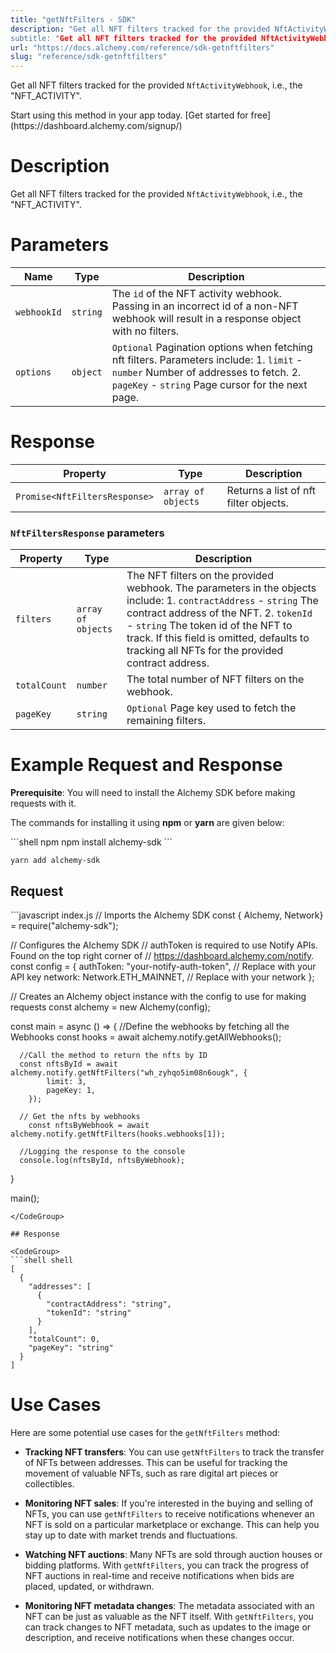 ```yaml
---
title: "getNftFilters - SDK"
description: "Get all NFT filters tracked for the provided NftActivityWebhook , i.e., the \"
subtitle: "Get all NFT filters tracked for the provided NftActivityWebhook , i.e., the \"NFT_ACTIVITY\"."
url: "https://docs.alchemy.com/reference/sdk-getnftfilters"
slug: "reference/sdk-getnftfilters"
---
```


Get all NFT filters tracked for the provided `NftActivityWebhook`, i.e., the "NFT\_ACTIVITY".

<Tip title="Don’t have an API key?" icon="star">
  Start using this method in your app today. [Get started for free](https://dashboard.alchemy.com/signup/)
</Tip>

# Description

Get all NFT filters tracked for the provided `NftActivityWebhook`, i.e., the "NFT\_ACTIVITY".

# Parameters

| Name        | Type     | Description                                                                                                                                                                             |
| ----------- | -------- | --------------------------------------------------------------------------------------------------------------------------------------------------------------------------------------- |
| `webhookId` | `string` | The `id` of the NFT activity webhook. Passing in an incorrect id of a non-NFT webhook will result in a response object with no filters.                                                 |
| `options`   | `object` | `Optional` Pagination options when fetching nft filters. Parameters include: 1. `limit` - `number` Number of addresses to fetch. 2. `pageKey` - `string` Page cursor for the next page. |

# Response

| Property                      | Type               | Description                           |
| ----------------------------- | ------------------ | ------------------------------------- |
| `Promise<NftFiltersResponse>` | `array of objects` | Returns a list of nft filter objects. |

### `NftFiltersResponse` parameters

| Property     | Type               | Description                                                                                                                                                                                                                                                                                           |
| ------------ | ------------------ | ----------------------------------------------------------------------------------------------------------------------------------------------------------------------------------------------------------------------------------------------------------------------------------------------------- |
| `filters`    | `array of objects` | The NFT filters on the provided webhook. The parameters in the objects include: 1. `contractAddress` - `string` The contract address of the NFT. 2. `tokenId` - `string` The token id of the NFT to track. If this field is omitted, defaults to tracking all NFTs for the provided contract address. |
| `totalCount` | `number`           | The total number of NFT filters on the webhook.                                                                                                                                                                                                                                                       |
| `pageKey`    | `string`           | `Optional` Page key used to fetch the remaining filters.                                                                                                                                                                                                                                              |

# Example Request and Response

**Prerequisite**: You will need to install the Alchemy SDK before making requests with it.

The commands for installing it using **npm** or **yarn** are given below:

<CodeGroup>
  ```shell npm
  npm install alchemy-sdk
  ```

  ```shell yarn
  yarn add alchemy-sdk
  ```
</CodeGroup>

## Request

<CodeGroup>
  ```javascript index.js
  // Imports the Alchemy SDK
  const { Alchemy, Network} = require("alchemy-sdk");

  // Configures the Alchemy SDK
  // authToken is required to use Notify APIs. Found on the top right corner of
  // https://dashboard.alchemy.com/notify.
  const config = {
      authToken: "your-notify-auth-token", // Replace with your API key
      network: Network.ETH_MAINNET, // Replace with your network
  };

  // Creates an Alchemy object instance with the config to use for making requests
  const alchemy = new Alchemy(config);

  const main = async () => {
      //Define the webhooks by fetching all the Webhooks
      const hooks = await alchemy.notify.getAllWebhooks();

      //Call the method to return the nfts by ID
      const nftsById = await alchemy.notify.getNftFilters("wh_zyhqo5im08n6ougk", {
    		limit: 3,
    		pageKey: 1,
  		});

      // Get the nfts by webhooks
  		const nftsByWebhook = await alchemy.notify.getNftFilters(hooks.webhooks[1]);

      //Logging the response to the console
      console.log(nftsById, nftsByWebhook);
  }

  main();
  ```
</CodeGroup>

## Response

<CodeGroup>
  ```shell shell
  [
    {
      "addresses": [
        {
          "contractAddress": "string",
          "tokenId": "string"
        }
      ],
      "totalCount": 0,
      "pageKey": "string"
    }
  ]
  ```
</CodeGroup>

# Use Cases

Here are some potential use cases for the `getNftFilters` method:

* **Tracking NFT transfers**: You can use `getNftFilters` to track the transfer of NFTs between addresses. This can be useful for tracking the movement of valuable NFTs, such as rare digital art pieces or collectibles.

* **Monitoring NFT sales**: If you're interested in the buying and selling of NFTs, you can use `getNftFilters` to receive notifications whenever an NFT is sold on a particular marketplace or exchange. This can help you stay up to date with market trends and fluctuations.

* **Watching NFT auctions**: Many NFTs are sold through auction houses or bidding platforms. With `getNftFilters`, you can track the progress of NFT auctions in real-time and receive notifications when bids are placed, updated, or withdrawn.

* **Monitoring NFT metadata changes**: The metadata associated with an NFT can be just as valuable as the NFT itself. With `getNftFilters`, you can track changes to NFT metadata, such as updates to the image or description, and receive notifications when these changes occur.
